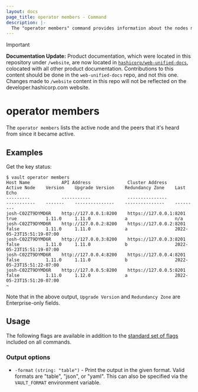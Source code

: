 ```yaml
---
layout: docs
page_title: operator members - Command
description: |-
  The "operator members" command provides information about the nodes making up an HA cluster.
---
```


> [!IMPORTANT]  
> **Documentation Update:** Product documentation, which were located in this repository under `/website`, are now located in [`hashicorp/web-unified-docs`](https://github.com/hashicorp/web-unified-docs), colocated with all other product documentation. Contributions to this content should be done in the `web-unified-docs` repo, and not this one. Changes made to `/website` content in this repo will not be reflected on the developer.hashicorp.com website.

# operator members

The `operator members` lists the active node and the peers that it's heard from
since it became active.

## Examples

Get the key status:

```shell-session
$ vault operator members
Host Name            API Address              Cluster Address           Active Node    Version    Upgrade Version    Redundancy Zone    Last Echo
---------            -----------              ---------------           -----------    -------    ---------------    ---------------    ---------
josh-C02ZT9DYMD6R    http://127.0.0.1:8200    https://127.0.0.1:8201    true           1.11.0     1.11.0             a                  n/a
josh-C02ZT9DYMD6R    http://127.0.0.2:8200    https://127.0.0.2:8201    false          1.11.0     1.11.0             a                  2022-05-23T15:51:19-07:00
josh-C02ZT9DYMD6R    http://127.0.0.3:8200    https://127.0.0.3:8201    false          1.11.0     1.11.0             b                  2022-05-23T15:51:19-07:00
josh-C02ZT9DYMD6R    http://127.0.0.4:8200    https://127.0.0.4:8201    false          1.11.0     1.11.0             b                  2022-05-23T15:51:22-07:00
josh-C02ZT9DYMD6R    http://127.0.0.5:8200    https://127.0.0.5:8201    false          1.11.0     1.12.0             a                  2022-05-23T15:51:20-07:00
~
```
Note that in the above output, `Upgrade Version` and `Redundancy Zone` are Enterprise-only fields.

## Usage

The following flags are available in addition to the [standard set of
flags](/vault/docs/commands) included on all commands.

### Output options

- `-format` `(string: "table")` - Print the output in the given format. Valid
  formats are "table", "json", or "yaml". This can also be specified via the
  `VAULT_FORMAT` environment variable.

